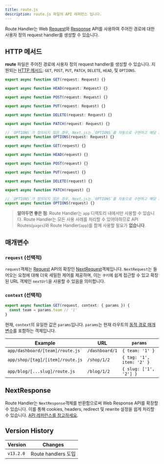 ```yaml
---
title: route.js
description: route.js 파일의 API 레퍼런스 입니다.
---
```


Route Handler는 Web [Request](https://developer.mozilla.org/en-US/docs/Web/API/Request)와 [Response](https://developer.mozilla.org/en-US/docs/Web/API/Response) API를 사용하여 주어진 경로에 대한 사용자 정의 request handler를 생성할 수 있습니다.

## HTTP 메서드

**route** 파일은 주어진 경로에 사용자 정의 request handler를 생성할 수 있습니다. 지원되는 [HTTP 메서드](https://developer.mozilla.org/en-US/docs/Web/HTTP/Methods): `GET`, `POST`, `PUT`, `PATCH`, `DELETE`, `HEAD`, 및 `OPTIONS`.

```ts filename="route.ts" switcher
export async function GET(request: Request) {}

export async function HEAD(request: Request) {}

export async function POST(request: Request) {}

export async function PUT(request: Request) {}

export async function DELETE(request: Request) {}

export async function PATCH(request: Request) {}

// `OPTIONS`가 정의되지 않은 경우, Next.js는 `OPTIONS`를 자동으로 구현하고 해당 route handler에 정의된 다른 메서드에 따라 적절한 `Allow` 응답 헤더를 설정합니다.
export async function OPTIONS(request: Request) {}
```

```js filename="route.js" switcher
export async function GET(request) {}

export async function HEAD(request) {}

export async function POST(request) {}

export async function PUT(request) {}

export async function DELETE(request) {}

export async function PATCH(request) {}

// `OPTIONS`가 정의되지 않은 경우, Next.js는 `OPTIONS`를 자동으로 구현하고 해당 route handler에 정의된 다른 메서드에 따라 적절한 `Allow` 응답 헤더를 설정합니다.
export async function OPTIONS(request) {}
```

> **알아두면 좋은 점**: Route Handler는 `app` 디렉토리 내에서만 사용할 수 있습니다. Route Handler는 모든 사용 사례를 처리할 수 있어야하므로 API Routes(`pages`)와 Route Handler(`app`)를 함께 사용할 필요가 **없습니다**.

## 매개변수

### `request` (선택적)

`request`객체는 [Request](https://developer.mozilla.org/en-US/docs/Web/API/Request) API의 확장인 [NextRequest](/docs/app/api-reference/functions/next-request)객체입니다. `NextRequest`는 들어오는 요청에 대해 더욱 세밀한 제어를 제공하며, 이는 `쿠키`에 쉽게 접근할 수 있고 확장된 URL 객체인 `nextUrl`을 사용할 수 있음을 의미합니다.

### `context` (선택적)

```ts filename="app/dashboard/[team]/route.js"
export async function GET(request, context: { params }) {
  const team = params.team // '1'
}
```

현재, `context`의 유일한 값은 `params`입니다. `params`는 현재 라우트의 [동적 경로 매개변수](/docs/app/building-your-application/routing/dynamic-routes)를 포함하는 객체입니다.

| Example                          | URL            | `params`                  |
| -------------------------------- | -------------- | ------------------------- |
| `app/dashboard/[team]/route.js`  | `/dashboard/1` | `{ team: '1' }`           |
| `app/shop/[tag]/[item]/route.js` | `/shop/1/2`    | `{ tag: '1', item: '2' }` |
| `app/blog/[...slug]/route.js`    | `/blog/1/2`    | `{ slug: ['1', '2'] }`    |

## NextResponse

Route Handler는 `NextResponse`객체를 반환함으로써 Web Response API를 확장할 수 있습니다. 이를 통해 cookies, headers, redirect 및  rewrite 설정을 쉽게 처리할 수 있습니다. [API 레퍼런스를 참고하세요](/docs/app/api-reference/functions/next-response).

## Version History

| Version   | Changes             |
| --------- | ------------------- |
| `v13.2.0` | Route handlers 도입 |
